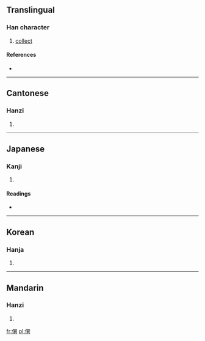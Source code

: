 ==Translingual==

===Han character===
{{Han char|rn=9|rad=人|as=12|sn=14|four=2728<sub>1</sub>|canj=人口山金 (ORUC)}}

# [[collect]]

====References====
* {{Han ref|kx=0116.070|dkj=01083|dj=0247.190|hdz=10222.120|uh=50CE|ud=20686|bh=B9B6|bd=47542}}

----

==Cantonese==

===Hanzi===
{{yue-hanzi|jyut=|y=syun2}}

# {{defn|Cantonese|sort=人12}}

----

==Japanese==

===Kanji===
{{ja-kanji|grade=|rs=人12}}

# {{defn|Japanese|sort=人12}}

====Readings====
* {{ja-readings|on=[[せん]] (sen), [[しゅん]] (shun)|kun=[[そなえる]] (sonaeru), [[かず]] (kazu), [[かぞえる]] (kazoeru)}}

----

==Korean==

===Hanja===
{{ko-hanja|hangeul=[[준]], [[선]]|rv=jun, seon|mr=chun, sŏn}}

# {{defn|Korean|sort=人12}}

----

==Mandarin==

===Hanzi===
{{cmn-hanzi|pin=[[zhuàn]] ([[zhuan4]])|wg=chuan<sup>4</sup>}}

# {{defn|Mandarin|sort=人12}}

[[fr:僎]]
[[pl:僎]]